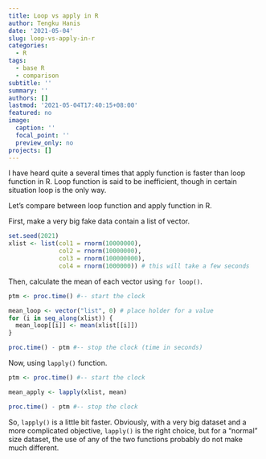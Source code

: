 ```yaml
---
title: Loop vs apply in R
author: Tengku Hanis
date: '2021-05-04'
slug: loop-vs-apply-in-r
categories:
  - R
tags:
  - base R
  - comparison
subtitle: ''
summary: ''
authors: []
lastmod: '2021-05-04T17:40:15+08:00'
featured: no
image:
  caption: ''
  focal_point: ''
  preview_only: no
projects: []
---
```

I have heard quite a several times that apply function is faster than loop function in R. Loop function is said to be inefficient, though in certain situation loop is the only way.

Let's compare between loop function and apply function in R.

First, make a very big fake data contain a list of vector.
```r
set.seed(2021)
xlist <- list(col1 = rnorm(10000000), 
              col2 = rnorm(10000000),
              col3 = rnorm(100000000),
              col4 = rnorm(1000000)) # this will take a few seconds
```

Then, calculate the mean of each vector using `for loop()`.
```r
ptm <- proc.time() #-- start the clock

mean_loop <- vector("list", 0) # place holder for a value
for (i in seq_along(xlist)) {
  mean_loop[[i]] <- mean(xlist[[i]])
}

proc.time() - ptm #-- stop the clock (time in seconds)
```

Now, using `lapply()` function.
```r
ptm <- proc.time() #-- start the clock

mean_apply <- lapply(xlist, mean)

proc.time() - ptm #-- stop the clock
```

So, `lapply()` is a little bit faster. Obviously, with a very big dataset and a more complicated objective, `lapply()` is the right choice, but for a "normal" size  dataset, the use of any of the two functions probably do not make much different.
